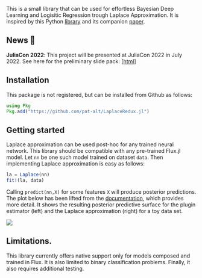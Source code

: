This is a small library that can be used for effortless Bayesian Deep Learning and Logisitic Regression trough Laplace Approximation. It is inspired by this Python [library](https://aleximmer.github.io/Laplace/index.html#setup) and its companion [paper](https://arxiv.org/abs/2106.14806).

## News 📣

**JuliaCon 2022**: This project will be presented at JuliaCon 2022 in July 2022. See here for the preliminary slide pack: [[html](https://www.paltmeyer.com/LaplaceRedux.jl/dev/resources/juliacon22/presentation.html#/title-slide)]

## Installation

This package is not registered, but can be installed from Github as follows:

```julia
using Pkg
Pkg.add("https://github.com/pat-alt/LaplaceRedux.jl")
```

## Getting started

Laplace approximation can be used post-hoc for any trained neural network. This library should be compatible with any pre-trained Flux.jl model. Let `nn` be one such model trained on dataset `data`. Then implementing Laplace approximation is easy as follows:  

```julia
la = Laplace(nn)
fit!(la, data)
```

Calling `predict(nn,X)` for some features `X` will produce posterior predictions. The plot below has been lifted from the [documentation](https://www.paltmeyer.com/LaplaceRedux.jl/dev/), which provides more detail. It shows the resulting posterior predictive surface for the plugin estimator (left) and the Laplace approximation (right) for a toy data set. 

![](https://raw.githubusercontent.com/pat-alt/LaplaceRedux.jl/main/docs/src/tutorials/www/posterior_predictive_mlp.png)

## Limitations.

This library currently offers native support only for models composed and trained in Flux. It is also limited to binary classification problems. Finally, it also requires additional testing.



